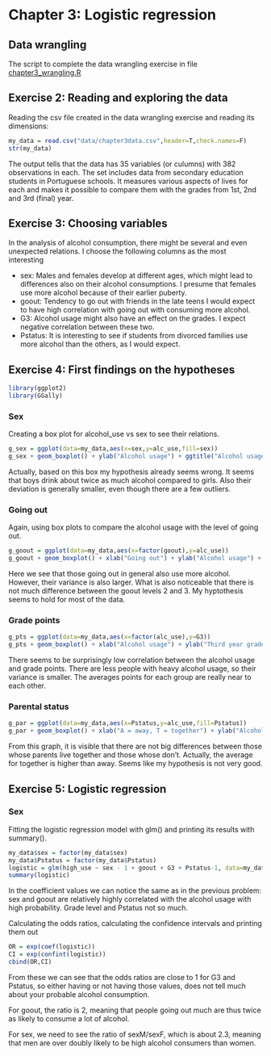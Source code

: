 # Chapter 3: Logistic regression
## Data wrangling

The script to complete the data wrangling exercise in file [chapter3_wrangling.R](https://github.com/saressal/IODS-project/blob/master/data/chapter3_wrangling.R)


## Exercise 2: Reading and exploring the data

Reading the csv file created in the data wrangling exercise and reading its dimensions:
```r
my_data = read.csv("data/chapter3data.csv",header=T,check.names=F)
str(my_data)
```
The output tells that the data has 35 variables (or culumns) with 382 observations in each. The set includes data from secondary education students in Portuguese schools. It measures various aspects of lives for each and makes it possible to compare them with the grades from 1st, 2nd and 3rd (final) year.  

## Exercise 3: Choosing variables
In the analysis of alcohol consumption, there might be several and even unexpected relations. I choose the following columns as the most interesting

* sex: Males and females develop at different ages, which might lead to differences also on their alcohol consumptions. I presume that females use more alcohol because of their earlier puberty.
* goout: Tendency to go out with friends in the late teens I would expect to have high correlation with going out with consuming more alcohol.
* G3: Alcohol usage might also have an effect on the grades. I expect negative correlation between these two.
* Pstatus: It is interesting to see if students from divorced families use more alcohol than the others, as I would expect.

## Exercise 4: First findings on the hypotheses
```r
library(ggplot2)
library(GGally)
```
### Sex ###
Creating a box plot for alcohol_use vs sex to see their relations.
```r
g_sex = ggplot(data=my_data,aes(x=sex,y=alc_use,fill=sex))
g_sex + geom_boxplot() + ylab("Alcohol usage") + ggtitle("Alcohol usage for males and females")
```
Actually, based on this box my hypothesis already seems wrong. It seems that boys drink about twice as much alcohol compared to girls. Also their deviation is generally smaller, even though there are a few outliers.

### Going out ###
Again, using box plots to compare the alcohol usage with the level of going out.
```r
g_goout = ggplot(data=my_data,aes(x=factor(goout),y=alc_use))
g_goout + geom_boxplot() + xlab("Going out") + ylab("Alcohol usage") + ggtitle("Alcohol usage vs going out")
```
Here we see that those going out in general also use more alcohol. However, their variance is also larger. What is also noticeable that there is not much difference between the goout levels 2 and 3. My hyptothesis seems to hold for most of the data.

### Grade points ###
```r
g_pts = ggplot(data=my_data,aes(x=factor(alc_use),y=G3))
g_pts + geom_boxplot() + xlab("Alcohol usage") + ylab("Third year grade") + ggtitle("Third year grade vs alcohol usage")
```
There seems to be surprisingly low correlation between the alcohol usage and grade points. There are less people with heavy alcohol usage, so their variance is smaller. The averages points for each group are really near to each other.

### Parental status ###
```r
g_par = ggplot(data=my_data,aes(x=Pstatus,y=alc_use,fill=Pstatus))
g_par + geom_boxplot() + xlab("A = away, T = together") + ylab("Alcohol usage") + ggtitle("Alcohol usage versus parental status")
```
From this graph, it is visible that there are not big differences between those whose parents live together and those whose don't. Actually, the average for together is higher than away. Seems like my hypothesis is not very good.

## Exercise 5: Logistic regression ###
### Sex ###
Fitting the logistic regression model with glm() and printing its results with summary().
```r
my_data$sex = factor(my_data$sex)
my_data$Pstatus = factor(my_data$Pstatus)
logistic = glm(high_use ~ sex - 1 + goout + G3 + Pstatus-1, data=my_data,family="binomial")
summary(logistic)
```
In the coefficient values we can notice the same as in the previous problem: sex and goout are relatively highly correlated with the alcohol usage with high probability. Grade level and Pstatus not so much.

Calculating the odds ratios, calculating the confidence intervals and printing them out
```r
OR = exp(coef(logistic))
CI = exp(confint(logistic))
cbind(OR,CI)

```

From these we can see that the odds ratios are close to 1 for G3 and Pstatus, so either having or not having those values, does not tell much about your probable alcohol consumption.

For goout, the ratio is 2, meaning that people going out much are thus twice as likely to consume a lot of alcohol.

For sex, we need to see the ratio of sexM/sexF, which is about 2.3, meaning that men are over doubly likely to be high alcohol consumers than women.
